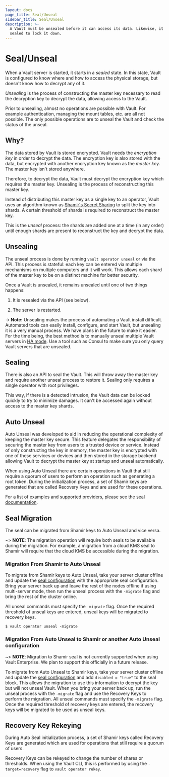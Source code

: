 ```yaml
---
layout: docs
page_title: Seal/Unseal
sidebar_title: Seal/Unseal
description: >-
  A Vault must be unsealed before it can access its data. Likewise, it can be
  sealed to lock it down.
---
```


# Seal/Unseal

When a Vault server is started, it starts in a _sealed_ state. In this
state, Vault is configured to know where and how to access the physical
storage, but doesn't know how to decrypt any of it.

_Unsealing_ is the process of constructing the master key necessary to
read the decryption key to decrypt the data, allowing access to the Vault.

Prior to unsealing, almost no operations are possible with Vault. For
example authentication, managing the mount tables, etc. are all not possible.
The only possible operations are to unseal the Vault and check the status
of the unseal.

## Why?

The data stored by Vault is stored encrypted. Vault needs the
_encryption key_ in order to decrypt the data. The encryption key is
also stored with the data, but encrypted with another encryption key
known as the _master key_. The master key isn't stored anywhere.

Therefore, to decrypt the data, Vault must decrypt the encryption key
which requires the master key. Unsealing is the process of reconstructing
this master key.

Instead of distributing this master key as a single key to an operator,
Vault uses an algorithm known as
[Shamir's Secret Sharing](https://en.wikipedia.org/wiki/Shamir%27s_Secret_Sharing)
to split the key into shards. A certain threshold of shards is required to
reconstruct the master key.

This is the _unseal_ process: the shards are added one at a time (in any
order) until enough shards are present to reconstruct the key and
decrypt the data.

## Unsealing

The unseal process is done by running `vault operator unseal` or via the API.
This process is stateful: each key can be entered via multiple mechanisms
on multiple computers and it will work. This allows each shard of the master
key to be on a distinct machine for better security.

Once a Vault is unsealed, it remains unsealed until one of two things happens:

1. It is resealed via the API (see below).

2. The server is restarted.

-> **Note:** Unsealing makes the process of automating a Vault install
difficult. Automated tools can easily install, configure, and start Vault,
but unsealing it is a very manual process. We have plans in the future to
make it easier. For the time being, the best method is to manually unseal
multiple Vault servers in [HA mode](/docs/concepts/ha). Use a tool such
as Consul to make sure you only query Vault servers that are unsealed.

## Sealing

There is also an API to seal the Vault. This will throw away the master
key and require another unseal process to restore it. Sealing only requires
a single operator with root privileges.

This way, if there is a detected intrusion, the Vault data can be locked
quickly to try to minimize damages. It can't be accessed again without
access to the master key shards.

## Auto Unseal

Auto Unseal was developed to aid in reducing the operational complexity of
keeping the master key secure. This feature delegates the responsibility of
securing the master key from users to a trusted device or service. Instead of
only constructing the key in memory, the master key is encrypted with one of
these services or devices and then stored in the storage backend allowing Vault
to decrypt the master key at startup and unseal automatically.

When using Auto Unseal there are certain operations in Vault that still
require a quorum of users to perform an operation such as generating a root token.
During the initialization process, a set of Shamir keys are generated that are called
Recovery Keys and are used for these operations.

For a list of examples and supported providers, please see the
[seal documentation](/docs/configuration/seal).

## Seal Migration

The seal can be migrated from Shamir keys to Auto Unseal and vice versa.

~> **NOTE**: The migration operation will require both seals to be available
during the migration. For example, a migration from a cloud KMS seal to
Shamir will require that the cloud KMS be accessible during the migration.

### Migration From Shamir to Auto Unseal

To migrate from Shamir keys to Auto Unseal, take your server cluster offline and update
the [seal configuration](/docs/configuration/seal) with the appropriate seal
configuration. Bring your server back up and leave the rest of the nodes offline if
using multi-server mode, then run the unseal process with the `-migrate` flag and bring
the rest of the cluster online.

All unseal commands must specify the `-migrate` flag. Once the required threshold of
unseal keys are entered, unseal keys will be migrated to recovery keys.

```
$ vault operator unseal -migrate
```

### Migration From Auto Unseal to Shamir or another Auto Unseal configuration

~> **NOTE**: Migration to Shamir seal is not currently supported when using
Vault Enterprise. We plan to support this officially in a future release.

To migrate from Auto Unseal to Shamir keys, take your server cluster offline and update
the [seal configuration](/docs/configuration/seal) and add `disabled = "true"`
to the seal block. This allows the migration to use this information to decrypt the key
but will not unseal Vault. When you bring your server back up, run the unseal process
with the `-migrate` flag and use the Recovery Keys to perform the migration. All unseal
commands must specify the `-migrate` flag. Once the required threshold of recovery keys
are entered, the recovery keys will be migrated to be used as unseal keys.

## Recovery Key Rekeying

During Auto Seal initialization process, a set of Shamir keys called Recovery Keys are
generated which are used for operations that still require a quorum of users.

Recovery Keys can be rekeyed to change the number of shares or thresholds. When using the
Vault CLI, this is performed by using the `-target=recovery` flag to `vault operator rekey`.

